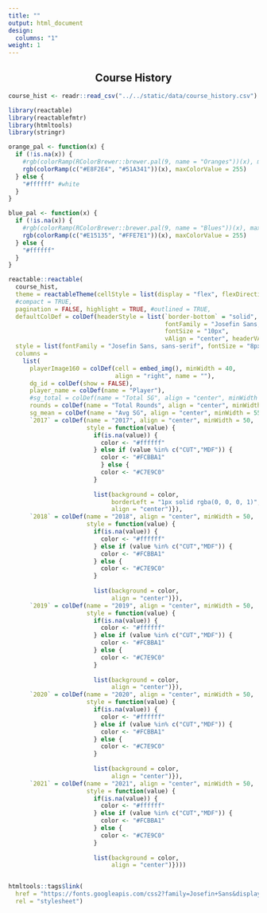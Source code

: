 ```yaml
---
title: ""
output: html_document
design: 
  columns: "1"
weight: 1
---
```


<center> <h2> Course History</h2> </center>

```r
course_hist <- readr::read_csv("../../static/data/course_history.csv")
```



```r
library(reactable)
library(reactablefmtr)
library(htmltools)
library(stringr)

orange_pal <- function(x) {
  if (!is.na(x)) {
    #rgb(colorRamp(RColorBrewer::brewer.pal(9, name = "Oranges"))(x), maxColorValue = 255)
    rgb(colorRamp(c("#E8F2E4", "#51A341"))(x), maxColorValue = 255)
  } else {
    "#ffffff" #white
  }
}

blue_pal <- function(x) {
  if (!is.na(x)) {
    #rgb(colorRamp(RColorBrewer::brewer.pal(9, name = "Blues"))(x), maxColorValue = 255)
    rgb(colorRamp(c("#E15135", "#FFE7E1"))(x), maxColorValue = 255)
  } else {
    "#ffffff"
  }
}


```

<div align="center">

```r
reactable::reactable(
  course_hist, 
  theme = reactableTheme(cellStyle = list(display = "flex", flexDirection = "column", justifyContent = "center")),
  #compact = TRUE, 
  pagination = FALSE, highlight = TRUE, #outlined = TRUE,
  defaultColDef = colDef(headerStyle = list(`border-bottom` = "solid", 
                                            fontFamily = "Josefin Sans, sans-serif",
                                            fontSize = "10px",
                                            vAlign = "center", headerVAlign = "bottom")),
  style = list(fontFamily = "Josefin Sans, sans-serif", fontSize = "8px", maxWidth = 500),
  columns = 
    list(
      playerImage160 = colDef(cell = embed_img(), minWidth = 40,
                              align = "right", name = ""),
      dg_id = colDef(show = FALSE),
      player_name = colDef(name = "Player"),
      #sg_total = colDef(name = "Total SG", align = "center", minWidth = 65),
      rounds = colDef(name = "Total Rounds", align = "center", minWidth = 55),
      sg_mean = colDef(name = "Avg SG", align = "center", minWidth = 55),
      `2017` = colDef(name = "2017", align = "center", minWidth = 50,
                      style = function(value) {
                        if(is.na(value)) {
                          color <- "#ffffff"
                        } else if (value %in% c("CUT","MDF")) {
                          color <- "#FCBBA1"
                          } else {
                          color <- "#C7E9C0"
                        }
                        
                        list(background = color, 
                             borderLeft = "1px solid rgba(0, 0, 0, 1)",
                             align = "center")}),
      `2018` = colDef(name = "2018", align = "center", minWidth = 50,
                      style = function(value) {
                        if(is.na(value)) {
                          color <- "#ffffff"
                        } else if (value %in% c("CUT","MDF")) {
                          color <- "#FCBBA1"
                        } else {
                          color <- "#C7E9C0"
                        }
                        
                        list(background = color, 
                             align = "center")}),
      `2019` = colDef(name = "2019", align = "center", minWidth = 50,
                      style = function(value) {
                        if(is.na(value)) {
                          color <- "#ffffff"
                        } else if (value %in% c("CUT","MDF")) {
                          color <- "#FCBBA1"
                        } else {
                          color <- "#C7E9C0"
                        }
                        
                        list(background = color, 
                             align = "center")}),
      `2020` = colDef(name = "2020", align = "center", minWidth = 50, 
                      style = function(value) {
                        if(is.na(value)) {
                          color <- "#ffffff"
                        } else if (value %in% c("CUT","MDF")) {
                          color <- "#FCBBA1"
                        } else {
                          color <- "#C7E9C0"
                        }
                        
                        list(background = color, 
                             align = "center")}),
      `2021` = colDef(name = "2021", align = "center", minWidth = 50,
                      style = function(value) {
                        if(is.na(value)) {
                          color <- "#ffffff"
                        } else if (value %in% c("CUT","MDF")) {
                          color <- "#FCBBA1"
                        } else {
                          color <- "#C7E9C0"
                        }
                        
                        list(background = color, 
                             align = "center")})))


htmltools::tags$link(
  href = "https://fonts.googleapis.com/css2?family=Josefin+Sans&display=swap", 
  rel = "stylesheet")

```

</div>
